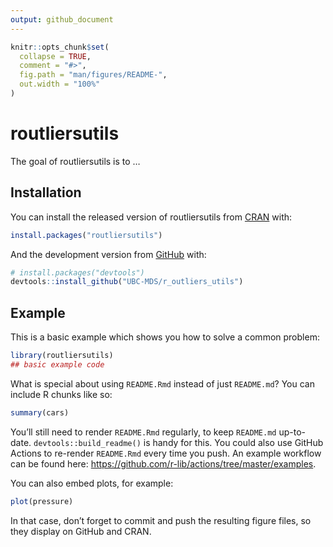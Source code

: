 ```yaml
---
output: github_document
---
```


<!-- README.md is generated from README.Rmd. Please edit that file -->

```r
knitr::opts_chunk$set(
  collapse = TRUE,
  comment = "#>",
  fig.path = "man/figures/README-",
  out.width = "100%"
)
```

# routliersutils

<!-- badges: start -->
<!-- badges: end -->

The goal of routliersutils is to ...

## Installation

You can install the released version of routliersutils from [CRAN](https://CRAN.R-project.org) with:

``` r
install.packages("routliersutils")
```

And the development version from [GitHub](https://github.com/) with:

``` r
# install.packages("devtools")
devtools::install_github("UBC-MDS/r_outliers_utils")
```
## Example

This is a basic example which shows you how to solve a common problem:

```r
library(routliersutils)
## basic example code
```

What is special about using `README.Rmd` instead of just `README.md`? You can include R chunks like so:

```r
summary(cars)
```

You'll still need to render `README.Rmd` regularly, to keep `README.md` up-to-date. `devtools::build_readme()` is handy for this. You could also use GitHub Actions to re-render `README.Rmd` every time you push. An example workflow can be found here: <https://github.com/r-lib/actions/tree/master/examples>.

You can also embed plots, for example:

```r
plot(pressure)
```

In that case, don't forget to commit and push the resulting figure files, so they display on GitHub and CRAN.
